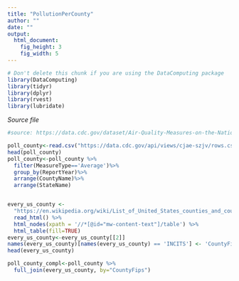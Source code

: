 ```yaml
---
title: "PollutionPerCounty"
author: ""
date: ""
output: 
  html_document:
    fig_height: 3
    fig_width: 5
---
```

<!-- Don't edit in between this line and the one below -->
```r
# Don't delete this chunk if you are using the DataComputing package
library(DataComputing) 
library(tidyr) 
library(dplyr)
library(rvest) 
library(lubridate)
```
*Source file* 
```r
#source: https://data.cdc.gov/dataset/Air-Quality-Measures-on-the-National-Environmental/cjae-szjv

poll_county<-read.csv("https://data.cdc.gov/api/views/cjae-szjv/rows.csv?accessType=DOWNLOAD")
head(poll_county)
poll_county<-poll_county %>%
  filter(MeasureType=='Average')%>%
  group_by(ReportYear)%>%
  arrange(CountyName)%>%
  arrange(StateName)


every_us_county <- 
  "https://en.wikipedia.org/wiki/List_of_United_States_counties_and_county_equivalents" %>%
  read_html() %>%
  html_nodes(xpath = '//*[@id="mw-content-text"]/table') %>%
  html_table(fill=TRUE)
every_us_county<-every_us_county[[2]]
names(every_us_county)[names(every_us_county) == 'INCITS'] <- 'CountyFips'
head(every_us_county)

poll_county_compl<-poll_county %>%  
  full_join(every_us_county, by="CountyFips")
```

